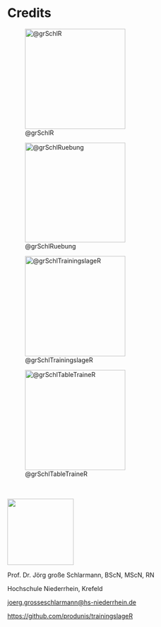 # Credits {.unnumbered}


:::{layout-ncol=2 fig-env="figure*"}
 
![@grSchlR](images/RBuch.png){width=60mm}

![@grSchlRuebung](images/AngewandteUebungen.png){width=60mm}


![@grSchlTrainingslageR](images/trainingslageR.png){width=60mm}


![@grSchlTableTraineR](images/tabletraineR.png){width=60mm}

:::

\vfill



\includegraphics[width=0.15\textwidth]{images/grSchl2016.jpg}

<br><br><img class="float-left" src="images/grSchl2016.jpg" width="150">

Prof. Dr. Jörg große Schlarmann, BScN, MScN, RN

Hochschule Niederrhein, Krefeld

[joerg.grosseschlarmann@hs-niederrhein.de](mailto:joerg.grosseschlarmann@hs-niederrhein.de)

<https://github.com/produnis/trainingslageR>
